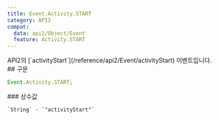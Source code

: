 ```yaml
---
title: Event.Activity.START
category: API2
compat:
  data: api2/Object/Event
  feature: Activity.START
---
```


<Section>
  API2의 [`activityStart`](/reference/api2/Event/activityStart) 이벤트입니다.
</Section>
<Section>
  ## 구문

  ~~~js
  Event.Activity.START;
  ~~~

  <Section>
    ### 상수값

    `String` - `"activityStart"`
  </Section>
</Section>